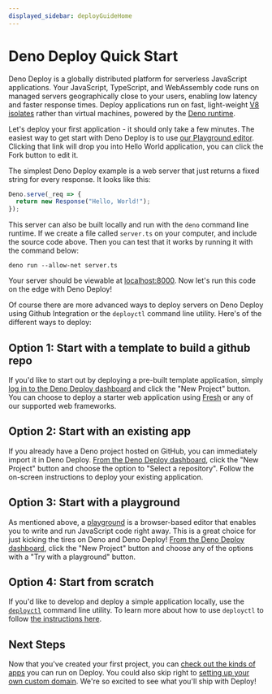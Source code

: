 ```yaml
---
displayed_sidebar: deployGuideHome
---
```


# Deno Deploy Quick Start

Deno Deploy is a globally distributed platform for serverless JavaScript
applications. Your JavaScript, TypeScript, and WebAssembly code runs on managed
servers geographically close to your users, enabling low latency and faster
response times. Deploy applications run on fast, light-weight
[V8 isolates](https://deno.com/blog/anatomy-isolate-cloud) rather than virtual
machines, powered by the [Deno runtime](/runtime/manual).

Let's deploy your first application - it should only take a few minutes. The
easiest way to get start with Deno Deploy is to use [our Playground
editor](https://dash.deno.com/playground/example-helloworld). Clicking that link
will drop you into Hello World application, you can click the Fork button  to
edit it.

The simplest Deno Deploy example is a web server that just returns a fixed
string for every response. It looks like this:

```js
Deno.serve(_req => {
  return new Response("Hello, World!");
});
```

This server can also be built locally and run with the `deno` command line
runtime. If we create a file called `server.ts` on your computer, and include
the source code above. Then you can test that it works by running it with the
command below:

```
deno run --allow-net server.ts
```

Your server should be viewable at [localhost:8000](http://localhost:8000).
Now let's run this code on the edge with Deno Deploy!

Of course there are more advanced ways to deploy servers on Deno Deploy using
Github Integration or the `deployctl` command line utility. Here's of the
different ways to deploy:

## Option 1: Start with a template to build a github repo

If you'd like to start out by deploying a pre-built template application, simply
[log in to the Deno Deploy dashboard](https://dash.deno.com) and click the "New
Project" button. You can choose to deploy a starter web application using
[Fresh](https://fresh.deno.dev) or any of our supported web frameworks.

## Option 2: Start with an existing app

If you already have a Deno project hosted on GitHub, you can immediately import
it in Deno Deploy. [From the Deno Deploy dashboard](https://dash.deno.com),
click the "New Project" button and choose the option to "Select a repository".
Follow the on-screen instructions to deploy your existing application.

## Option 3: Start with a playground

As mentioned above, a [playground](./playgrounds.md) is a browser-based editor
that enables you to write and run JavaScript code right away. This is a great
choice for just kicking the tires on Deno and Deno Deploy! [From the Deno Deploy
dashboard](https://dash.deno.com), click the "New Project" button and choose any
of the options with a "Try with a playground" button.

## Option 4: Start from scratch

If you'd like to develop and deploy a simple application locally, use the
[`deployctl`](https://github.com/denoland/deployctl)
command line utility. To learn more about how to use `deployctl` to follow [the
instructions here](./deployctl.md).

## Next Steps

Now that you've created your first project, you can 
[check out the kinds of apps](./use-cases.md) you can run on Deploy. You could 
also skip right to [setting up your own custom domain](./custom-domains.md).
We're so excited to see what you'll ship with Deploy!
